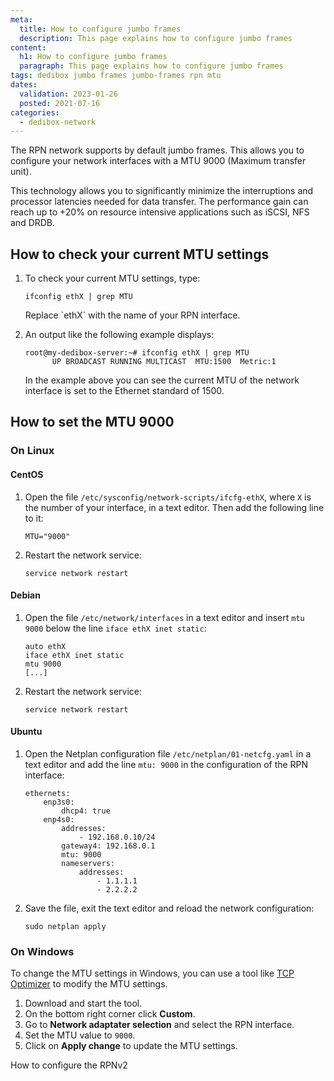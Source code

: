 ```yaml
---
meta:
  title: How to configure jumbo frames
  description: This page explains how to configure jumbo frames
content:
  h1: How to configure jumbo frames
  paragraph: This page explains how to configure jumbo frames
tags: dedibox jumbo frames jumbo-frames rpn mtu 
dates:
  validation: 2023-01-26
  posted: 2021-07-16
categories:
  - dedibox-network
---
```


The RPN network supports by default jumbo frames. This allows you to configure your network interfaces with a MTU 9000 (Maximum transfer unit).

This technology allows you to significantly minimize the interruptions and processor latencies needed for data transfer. The performance gain can reach up to +20% on resource intensive applications such as iSCSI, NFS and DRDB.

## How to check your current MTU settings

1. To check your current MTU settings, type:
    ```
    ifconfig ethX | grep MTU
    ```

    <Message type="tip">
      Replace `ethX` with the name of your RPN interface.
    </Message>
2. An output like the following example displays: 
    ```
    root@my-dedibox-server:~# ifconfig ethX | grep MTU
          UP BROADCAST RUNNING MULTICAST  MTU:1500  Metric:1
    ```

    In the example above you can see the current MTU of the network interface is set to the Ethernet standard of 1500. 


## How to set the MTU 9000

### On Linux

#### CentOS

1. Open the file `/etc/sysconfig/network-scripts/ifcfg-ethX`, where `X` is the number of your interface, in a text editor. Then add the following line to it:
    ```
    MTU="9000"
    ```
2. Restart the network service:
    ```
    service network restart
    ``` 

#### Debian

1. Open the file `/etc/network/interfaces` in a text editor and insert `mtu 9000` below the line `iface ethX inet static`:
    ```
    auto ethX
    iface ethX inet static
    mtu 9000
    [...]
    ``` 
2. Restart the network service:
    ```
    service network restart
    ```

#### Ubuntu

1. Open the Netplan configuration file `/etc/netplan/01-netcfg.yaml` in a text editor and add the line `mtu: 9000` in the configuration of the RPN interface:
    ```
    ethernets:
        enp3s0:
            dhcp4: true
        enp4s0:
            addresses:
                - 192.168.0.10/24
            gateway4: 192.168.0.1
            mtu: 9000
            nameservers:
                addresses:
                    - 1.1.1.1
                    - 2.2.2.2
    ```
2. Save the file, exit the text editor and reload the network configuration: 
    ```
    sudo netplan apply
    ```

### On Windows

To change the MTU settings in Windows, you can use a tool like [TCP Optimizer](http://www.clubic.com/telecharger-fiche305576-tcp-optimizer.html) to modify the MTU settings.

1. Download and start the tool.
2. On the bottom right corner click **Custom**.
3. Go to **Network adaptater selection** and select the RPN interface.
4. Set the MTU value to `9000`.
5. Click on **Apply change** to update the MTU settings.

<Navigation title="See Also">
  <NextButton to="/dedibox-network/rpn/how-to/configure-rpnv2/">How to configure the RPNv2</NextButton>
</Navigation>

